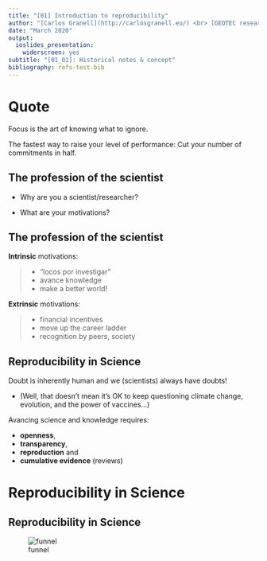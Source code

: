 ```yaml
---
title: "[01] Introduction to reproducibility"
author: "[Carlos Granell](http://carlosgranell.eu/) <br> [GEOTEC research group](http://geotec.uji.es/) <br> Universitat Jaume I"
date: "March 2020"
output:
  ioslides_presentation:
    widerscreen: yes
subtitle: "[01_01]: Historical notes & concept"
bibliography: refs-test.bib
---
```


# Quote

Focus is the art of knowing what to ignore.

The fastest way to raise your level of performance: Cut your number of commitments in half.


## The profession of the scientist

- Why are you a scientist/researcher?

- What are your motivations?

## The profession of the scientist

__Intrinsic__ motivations:

> - "locos por investigar"
> - avance knowledge
> - make a better world!

__Extrinsic__ motivations:

> - financial incentives
> - move up the career ladder
> - recognition by peers, society

## Reproducibility in Science

Doubt is inherently human and we (scientists) always have doubts!

- (Well, that doesn’t mean it’s OK to keep questioning climate change, evolution, and the power of vaccines...)

Avancing science and knowledge requires:

- __openness__,
- __transparency__,
- __reproduction__ and   
- __cumulative evidence__ (reviews)

# Reproducibility in Science

## Reproducibility in Science


![funnel](figs/reproducible_funnel.jpg)
